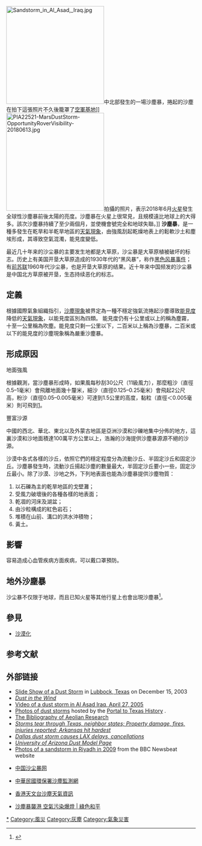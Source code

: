 {{Multiple issues|

{{Copy edit|time=2021-03-15T03:46:55+00:00}}
{{External links|time=2021-03-15T03:46:55+00:00}}
}}
[[File:Sandstorm_in_Al_Asad,_Iraq.jpg|260px]]中北部發生的一場沙塵暴，捲起的沙塵在拍下這張照片不久後籠罩了[[空軍基地|空軍基地]]]]
[[File:PIA22521-MarsDustStorm-OpportunityRoverVisibility-20180613.jpg|260px]]拍攝的照片，表示2018年6月[[火星|火星]]發生全球性沙塵暴前後太陽的亮度。沙塵暴在火星上很常見，且規模遠比地球上的大得多。該次沙塵暴持續了至少兩個月，並使機會號完全和地球失聯。]]
{{天氣}}
'''沙塵暴'''，是一種多發生在乾旱和半乾旱地區的[[天氣現象|天氣現象]]，由強風刮起乾燥地表上的鬆軟沙土和塵埃形成，其導致空氣混濁，能見度變低。

最近几十年来的沙尘暴的主要发生地都是大草原，沙尘暴是大草原植被破坏的标志。历史上有美国开垦大草原造成的1930年代的“黑风暴”，称作[[黑色风暴事件|黑色风暴事件]]；有[[前苏联|前苏联]]1960年代沙尘暴，也是开垦大草原的结果。近十年来中国频发的沙尘暴是中国北方草原被开垦，生态持续恶化的标志。

{{来源请求|沙尘暴源头都是草原，因为那里降雨量少，不能生长树木。保护草原植被，並禁止开垦和其他破坏草原的行为是防治沙尘暴的根本办法。}}

== 定義 ==
根據國際氣象組織指引，[[沙塵現象|沙塵現象]]被界定為一種不穩定強氣流捲起沙塵導致[[能見度|能見度]]降低的[[天氣現象|天氣現象]]，以能見度區別為四類。
能見度仍有十公里或以上的稱為塵霧，十至一公里稱為吹塵。能見度只剩一公里以下，二百米以上稱為沙塵暴，二百米或以下的能見度的沙塵現象稱為嚴重沙塵暴。

== 形成原因 ==
; 地面強風
根據觀測，當沙塵暴形成時，如果風每秒刮30公尺（11級風力），那麼粗沙（直徑0.5–1毫米）會飛離地面幾十釐米，細沙（直徑0.125–0.25毫米）會飛起2公尺高，粉沙（直徑0.05–0.005毫米）可達到1.5公里的高度，黏粒（直徑＜0.005毫米）則可飛到{{Verify source|1.2萬公里的高空|date=2020-04-27}}[https://web.archive.org/web/20120328134145/http://dust.epa.gov.tw/dust/zh-tw/download/Dust_introduction.pdf]。

; 豐富沙源
中國的西北、華北、東北以及外蒙古地區是亞洲沙漠和沙礫地集中分佈的地方，這裏沙漠和沙地面積達100萬平方公里以上，浩瀚的沙海提供沙塵暴源源不絕的沙源。

沙漠中各式各樣的沙丘，依照它們的穩定程度分為流動沙丘、半固定沙丘和固定沙丘。沙塵暴發生時，流動沙丘揚起沙塵的數量最大，半固定沙丘要小一些，固定沙丘最小。除了沙漠、沙地之外，下列地表面也能為沙塵暴提供沙塵物質：
# 以石礫為主的乾旱地區的戈壁灘；
# 受風力破壞後的各種各樣的地表面；
# 乾凅的河床及湖盆；
# 由沙粒構成的紅色岩石；
# 堆積在山前、溝口的洪水沖積物；
# 黃土。

==影響==
容易造成心血管疾病方面疾病，可以戴口罩預防。

==地外沙塵暴==
沙尘暴不仅限于地球，而且已知火星等其他行星上也會出現沙塵暴<ref>{{cite web| title =Discovery Monitoring and Predicting Extraterrestrial Weather| publisher =National Science foundation| url =https://www.nsf.gov/discoveries/disc_summ.jsp?cntn_id=115594| access-date =2013-11-21| url-status =live| archive-url =https://web.archive.org/web/20141211013731/https://www.nsf.gov/discoveries/disc_summ.jsp?cntn_id=115594| archive-date =2014-12-11}}</ref>。

== 參見 ==
* [[沙漠化|沙漠化]]

==参考文献==
{{reflist}}

== 外部链接 ==
{{Commons|Dust storm}}
*[http://lubbockonline.com/gallery/dirtygallery/index.htm Slide Show of a Dust Storm] {{Wayback|url=http://lubbockonline.com/gallery/dirtygallery/index.htm |date=20040623043816 }} in [[Lubbock,_Texas|Lubbock, Texas]] on December 15, 2003
*[http://www.islandnet.com/~see/weather/almanac/arc2002/alm02jun.htm ''Dust in the Wind''] {{Wayback|url=http://www.islandnet.com/~see/weather/almanac/arc2002/alm02jun.htm |date=20110607231139 }}
*[http://video.google.com/videoplay?docid=1120793438507203379 Video of a dust storm in Al Asad Iraq, April 27, 2005] {{Wayback|url=http://video.google.com/videoplay?docid=1120793438507203379 |date=20070902140325 }}
*[http://texashistory.unt.edu/browse/subject/Texas_Landscape_and_Nature/Natural_disasters/Dust_storms/ Photos of dust storms] {{Wayback|url=http://texashistory.unt.edu/browse/subject/Texas_Landscape_and_Nature/Natural_disasters/Dust_storms/ |date=20080928053952 }} hosted by the [http://texashistory.unt.edu/ Portal to Texas History] {{Webarchive|url=https://archive.today/20121205020614/http://texashistory.unt.edu/permalink/meta-pth-5872 |date=2012-12-05 }}.
*[https://web.archive.org/web/20140708181744/http://www.lbk.ars.usda.gov/wewc/biblio/bar.htm The Bibliography of Aeolian Research]
*[http://www.dallasnews.com/sharedcontent/dws/news/texassouthwest/stories/022507dntswdustblast.9733cf.html ''Storms tear through Texas, neighbor states; Property damage, fires, injuries reported; Arkansas hit hardest ''] {{Wayback|url=http://www.dallasnews.com/sharedcontent/dws/news/texassouthwest/stories/022507dntswdustblast.9733cf.html |date=20101130204638 }}
*[http://cbs2chicago.com/national/topstories_story_056164157.html ''Dallas dust storm causes LAX delays, cancellations''] {{Wayback|url=http://cbs2chicago.com/national/topstories_story_056164157.html |date=20070930181429 }}
* [https://web.archive.org/web/20110716073020/http://www.atmo.arizona.edu/research/dust/dust.html ''University of Arizona Dust Model Page'']
* [http://news.bbc.co.uk/newsbeat/hi/newsbeat/newsid_7936000/7936912.stm Photos of a sandstorm in Riyadh in 2009] {{Wayback|url=http://news.bbc.co.uk/newsbeat/hi/newsbeat/newsid_7936000/7936912.stm |date=20111106223353 }} from the BBC Newsbeat website
*{{zh-cn}}[https://web.archive.org/web/20170715230934/http://www.duststorm.com.cn/ 中国沙尘暴网]
*{{zh-tw}}[http://dust.epa.gov.tw 中華民國環保署沙塵監測網] {{Wayback|url=http://dust.epa.gov.tw/ |date=20201030052434 }}
*{{zh-hk}}[http://www.hko.gov.hk/wxinfo/sanddust/sdawx_c.html 香港天文台沙塵天氣資訊] {{Wayback|url=http://www.hko.gov.hk/wxinfo/sanddust/sdawx_c.html |date=20110407214409 }}
*{{zh-hk}}[http://www.greenpeace.org/china/ch/news/sandstorm-hongkong 沙塵暴襲港 空氣污染爆燈 | 綠色和平] {{Wayback|url=http://www.greenpeace.org/china/ch/news/sandstorm-hongkong |date=20100326220638 }}

{{主要天氣現象}}

[[Category:沙尘暴|*]]
[[Category:風災|Category:風災]]
[[Category:灰塵|Category:灰塵]]
[[Category:氣象災害|Category:氣象災害]]